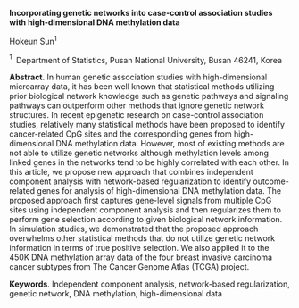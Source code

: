 <span>**Incorporating genetic networks into case-control association
studies with high-dimensional DNA methylation data**</span>

Hokeun Sun$^1$

$^1 \;$ Department of Statistics, Pusan National University, Busan
46241, Korea

<span>**Abstract**</span>. In human genetic association studies with
high-dimensional microarray data, it has been well known that
statistical methods utilizing prior biological network knowledge such as
genetic pathways and signaling pathways can outperform other methods
that ignore genetic network structures. In recent epigenetic research on
case-control association studies, relatively many statistical methods
have been proposed to identify cancer-related CpG sites and the
corresponding genes from high-dimensional DNA methylation data. However,
most of existing methods are not able to utilize genetic networks
although methylation levels among linked genes in the networks tend to
be highly correlated with each other. In this article, we propose new
approach that combines independent component analysis with network-based
regularization to identify outcome-related genes for analysis of
high-dimensional DNA methylation data. The proposed approach first
captures gene-level signals from multiple CpG sites using independent
component analysis and then regularizes them to perform gene selection
according to given biological network information. In simulation
studies, we demonstrated that the proposed approach overwhelms other
statistical methods that do not utilize genetic network information in
terms of true positive selection. We also applied it to the 450K DNA
methylation array data of the four breast invasive carcinoma cancer
subtypes from The Cancer Genome Atlas (TCGA) project.

<span>**Keywords**</span>. Independent component analysis, network-based
regularization, genetic network, DNA methylation, high-dimensional data
